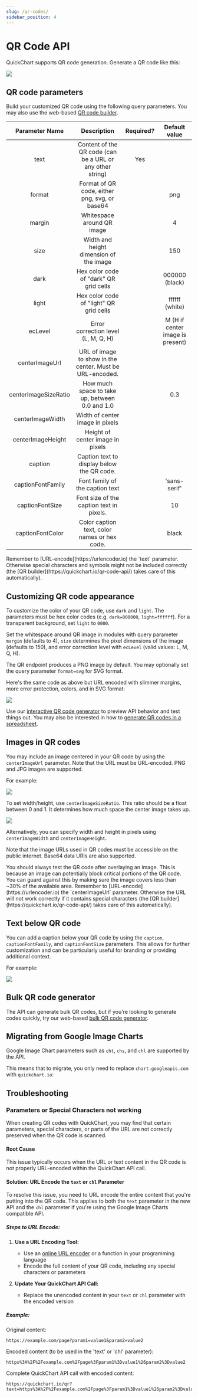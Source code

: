 ```yaml
---
slug: /qr-codes/
sidebar_position: 4
---
```



# QR Code API

QuickChart supports QR code generation. Generate a QR code like this:

<CodeWithHighlights wrap code="**https://quickchart.io/qr?text=**Here's my text" />

<img loading="lazy" src="https://quickchart.io/qr?text=Here's my text" />

## QR code parameters

Build your customized QR code using the following query parameters. You may also use the web-based [QR code builder](https://quickchart.io/qr-code-api/).

|    Parameter Name    |                        Description                        | Required? |          Default value           |
| :------------------: | :-------------------------------------------------------: | :-------: | :------------------------------: |
|         text         | Content of the QR code (can be a URL or any other string) |    Yes    |                                  |
|        format        |       Format of QR code, either png, svg, or base64       |           |               png                |
|        margin        |                Whitespace around QR image                 |           |                4                 |
|         size         |          Width and height dimension of the image          |           |               150                |
|         dark         |          Hex color code of "dark" QR grid cells           |           |          000000 (black)          |
|        light         |          Hex color code of "light" QR grid cells          |           |          ffffff (white)          |
|       ecLevel        |            Error correction level (L, M, Q, H)            |           | M (H if center image is present) |
|    centerImageUrl    | URL of image to show in the center. Must be URL-encoded.  |           |                                  |
| centerImageSizeRatio |      How much space to take up, between 0.0 and 1.0       |           |               0.3                |
|   centerImageWidth   |              Width of center image in pixels              |           |                                  |
|  centerImageHeight   |             Height of center image in pixels              |           |                                  |
|       caption        |        Caption text to display below the QR code.         |           |                                  |
|  captionFontFamily   |              Font family of the caption text              |           |           'sans-serif'           |
|   captionFontSize    |         Font size of the caption text in pixels.          |           |                10                |
|   captionFontColor   |         Color caption text, color names or hex code.      |           |               black              |

<Admonition type="tip">
  Remember to [URL-encode](https://urlencoder.io) the `text` parameter. Otherwise special characters
  and symbols might not be included correctly (the [QR builder](https://quickchart.io/qr-code-api/)
  takes care of this automatically).
</Admonition>

## Customizing QR code appearance

To customize the color of your QR code, use `dark` and `light`. The parameters must be hex color codes (e.g. `dark=000000`, `light=ffffff`). For a transparent background, set `light` to `0000`.

Set the whitespace around QR image in modules with query parameter `margin` (defaults to 4), `size` determines the pixel dimensions of the image (defaults to 150), and error correction level with `ecLevel` (valid values: L, M, Q, H).

The QR endpoint produces a PNG image by default. You may optionally set the query parameter `format=svg` for SVG format.

Here's the same code as above but URL encoded with slimmer margins, more error protection, colors, and in SVG format:

<CodeWithHighlights
  wrap
  code="https://quickchart.io/qr?**text**=Here's%20my%20text&**dark**=f00&**light**=0ff&**ecLevel**=Q&**format=**svg"
/>

<img
  loading="lazy"
  src="https://quickchart.io/qr?text=Here's%20my%20text&dark=f00&light=0ff&ecLevel=Q&format=svg"
/>

Use our [interactive QR code generator](https://quickchart.io/qr-code-api/) to preview API behavior and test things out. You may also be interested in how to [generate QR codes in a spreadsheet](/documentation/generate-qr-codes-excel-google-sheets/).

## Images in QR codes

You may include an image centered in your QR code by using the `centerImageUrl` parameter. Note that the URL must be URL-encoded. PNG and JPG images are supported.

For example:

<CodeWithHighlights code="**https://quickchart.io/qr?text=**Here's my text**&centerImageUrl=**https://cdn-icons-png.flaticon.com/512/1389/1389234.png" />

<img
  loading="lazy"
  src="https://quickchart.io/qr?text=Here%27s%20my%20text&centerImageUrl=https://cdn-icons-png.flaticon.com/512/1389/1389234.png"
/>

To set width/height, use `centerImageSizeRatio`. This ratio should be a float between 0 and 1. It determines how much space the center image takes up.

<CodeWithHighlights code="**https://quickchart.io/qr?text=**Here's my text**&centerImageUrl=**https://cdn-icons-png.flaticon.com/512/1389/1389234.png**&centerImageSizeRatio=**0.75" />

<img
  loading="lazy"
  src="https://quickchart.io/qr?text=Here's my text&centerImageUrl=https://cdn-icons-png.flaticon.com/512/1389/1389234.png&centerImageSizeRatio=0.75"
/>

Alternatively, you can specify width and height in pixels using `centerImageWidth` and `centerImageHeight`.

Note that the image URLs used in QR codes must be accessible on the public internet.  Base64 data URIs are also supported.

<Admonition type="caution">
  You should always test the QR code after overlaying an image. This is because an image can
  potentially block critical portions of the QR code. You can guard against this by making sure the
  image covers less than ~30% of the available area.
</Admonition>

<Admonition type="tip">
  Remember to [URL-encode](https://urlencoder.io) the `centerImageUrl` parameter. Otherwise the URL
  will not work correctly if it contains special characters (the [QR
  builder](https://quickchart.io/qr-code-api/) takes care of this automatically).
</Admonition>

## Text below QR code

You can add a caption below your QR code by using the `caption`, `captionFontFamily`, and `captionFontSize` parameters. This allows for further customization and can be particularly useful for branding or providing additional context.

For example:

<CodeWithHighlights code="**https://quickchart.io/qr?text=**abc123**&caption=**TextBelowQr**&captionFontFamily=**mono**&captionFontSize=**20" />

<img
  loading="lazy"
  src="https://quickchart.io/qr?text=abc123&caption=TextBelowQr&captionFontFamily=mono&captionFontSize=20"
/>

## Bulk QR code generator

The API can generate bulk QR codes, but if you're looking to generate codes quickly, try our web-based [bulk QR code generator](https://quickchart.io/bulk-qr-code-generator/).

## Migrating from Google Image Charts

Google Image Chart parameters such as `cht`, `chs`, and `chl` are supported by the API.

This means that to migrate, you only need to replace `chart.googleapis.com` with `quickchart.io`:

<CodeWithHighlights wrap code="https://**quickchart.io**/chart?cht=qr&chs=150x150&chl=Testing123" />

## Troubleshooting

### Parameters or Special Characters not working

When creating QR codes with QuickChart, you may find that certain parameters, special characters, or parts of the URL are not correctly preserved when the QR code is scanned. 

#### Root Cause
This issue typically occurs when the URL or text content in the QR code is not properly URL-encoded within the QuickChart API call.

#### Solution: URL Encode the `text` or `chl` Parameter

To resolve this issue, you need to URL encode the entire content that you're putting into the QR code. This applies to both the `text` parameter in the new API and the `chl` parameter if you're using the Google Image Charts compatible API.

##### Steps to URL Encode:

1. **Use a URL Encoding Tool:**
   - Use an [online URL encoder](https://www.urlencoder.io/) or a function in your programming language
   - Encode the full content of your QR code, including any special characters or parameters

2. **Update Your QuickChart API Call:**
   - Replace the unencoded content in your `text` or `chl` parameter with the encoded version

##### Example:

Original content:
```
https://example.com/page?param1=value1&param2=value2
```

Encoded content (to be used in the 'text' or 'chl' parameter):
```
https%3A%2F%2Fexample.com%2Fpage%3Fparam1%3Dvalue1%26param2%3Dvalue2
```

Complete QuickChart API call with encoded content:
```
https://quickchart.io/qr?text=https%3A%2F%2Fexample.com%2Fpage%3Fparam1%3Dvalue1%26param2%3Dvalue2
```
